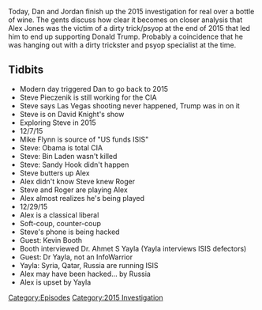 {{DEFAULTSORT:
    #_EPISODE_0093:2015 Investigation Last Looks
}}{{Episode
    | title           = 2015 Investigation Last Looks
    | caption         = Listen to this episode on [https://knowledgefight.libsyn.com/knowledge-fight-2015-investigation-last-looks Libsyn] [https://open.spotify.com/episode/3RXU0ndA1nV6Sh3nzfWbgC Spotify], Read the [[Transcript/93: 2015 Investigation Last Looks|Unofficial Transcript]]
    | episodeNumber   = 93
    | length          = 02:52:16
    | airDate         = October 19, 2017
    | episodeType     = [[:Category:2015 Investigation|2015 Investigation]]
    | appearance      = [[Steve Pieczenik]], [[David Knight]], [[General Michael Flynn]], [[Roger Stone]], [[Kevin Booth]], [[Ahmet S Yayla]]
    | beverage        = 14 Hands red blend
    | previousEpisode = [[92: October 13 & 16, 2017]]
    | nextEpisode     = [[94: October 19, 2017]]
}}

{{Stub}}

Today, Dan and Jordan finish up the 2015 investigation for real over a bottle of wine. The gents discuss how clear it becomes on closer analysis that Alex Jones was the victim of a dirty trick/psyop at the end of 2015 that led him to end up supporting Donald Trump. Probably a coincidence that he was hanging out with a dirty trickster and psyop specialist at the time.

==Tidbits==

*Modern day triggered Dan to go back to 2015
*Steve Pieczenik is still working for the CIA
*Steve says Las Vegas shooting never happened, Trump was in on it
*Steve is on David Knight's show
*Exploring Steve in 2015
*12/7/15
*Mike Flynn is source of "US funds ISIS"
*Steve: Obama is total CIA
*Steve: Bin Laden wasn't killed
*Steve: Sandy Hook didn't happen
*Steve butters up Alex
*Alex didn't know Steve knew Roger
*Steve and Roger are playing Alex
*Alex almost realizes he's being played
*12/29/15
*Alex is a classical liberal
*Soft-coup, counter-coup
*Steve's phone is being hacked
*Guest: Kevin Booth
*Booth interviewed Dr. Ahmet S Yayla (Yayla interviews ISIS defectors)
*Guest: Dr Yayla, not an InfoWarrior
*Yayla: Syria, Qatar, Russia are running ISIS
*Alex may have been hacked... by Russia
*Alex is upset by Yayla

[[Category:Episodes]]
[[Category:2015 Investigation]]
